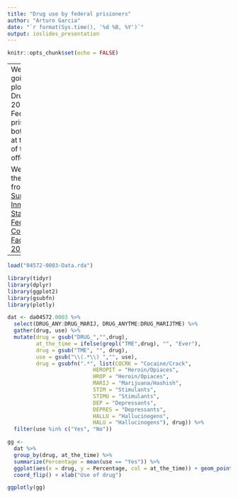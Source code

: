 ```yaml
---
title: "Drug use by federal prisioners"
author: "Arturo Garcia"
date: "`r format(Sys.time(), '%d %B, %Y')`"
output: ioslides_presentation
---
```


```r
knitr::opts_chunk$set(echo = FALSE)
```

---
We are going to plot the Drug use by 2004 Federal prisoners, both Ever or at the time of the offense.

We obtain the data from here: [Survey of Inmates in State and Federal Correctional Facilities, 2004](http://www.icpsr.umich.edu/icpsrweb/ICPSR/studies/4572?q=&paging.rows=25&sortBy=10)

---
```r

load("04572-0003-Data.rda")

library(tidyr)
library(dplyr)
library(ggplot2)
library(gsubfn)
library(plotly)

dat <- da04572.0003 %>% 
  select(DRUG_ANY:DRUG_MARIJ, DRUG_ANYTME:DRUG_MARIJTME) %>% 
  gather(drug, use) %>% 
  mutate(drug = gsub("DRUG_","",drug), 
         at_the_time = ifelse(grepl("TME",drug), "", "Ever"), 
         drug = gsub("TME", "", drug),
         use = gsub("\\(.*\\) ","", use),
         drug = gsubfn(".*", list(COCRK = "Cocaine/Crack",
                           HEROPIT = "Heroin/Opiaces",
                           HROP = "Heroin/Opiaces",
                           MARIJ = "Marijuana/Hashish",
                           STIM = "Stimulants",
                           STIMU = "Stimulants",
                           DEP = "Depressants",
                           DEPRES = "Depressants",
                           HALLU = "Hallucinogens",
                           HALU = "Hallucinogens"), drug)) %>% 
  filter(use %in% c("Yes", "No"))

gg <- 
  dat %>% 
  group_by(drug, at_the_time) %>% 
  summarize(Percentage = mean(use == "Yes")) %>% 
  ggplot(aes(x = drug, y = Percentage, col = at_the_time)) + geom_point(size = 3) +
  coord_flip() + xlab("Use of drug")

ggplotly(gg)
```

